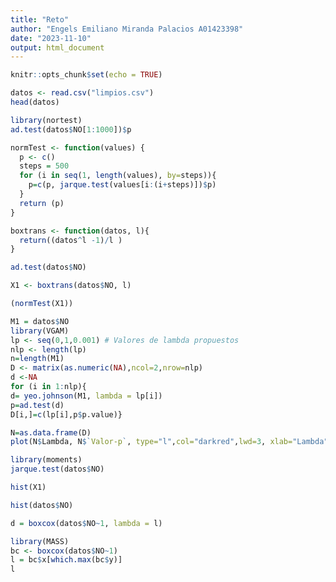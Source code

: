```yaml
---
title: "Reto"
author: "Engels Emiliano Miranda Palacios A01423398"
date: "2023-11-10"
output: html_document
---
```


```r
knitr::opts_chunk$set(echo = TRUE)
```

```r
datos <- read.csv("limpios.csv")
head(datos)
```


```r
library(nortest)
ad.test(datos$NO[1:1000])$p
```

```r
normTest <- function(values) {
  p <- c()
  steps = 500
  for (i in seq(1, length(values), by=steps)){
    p=c(p, jarque.test(values[i:(i+steps)])$p)
  }
  return (p)
}

boxtrans <- function(datos, l){
  return((datos^l -1)/l )
}

```

```r
ad.test(datos$NO)
```
```r
X1 <- boxtrans(datos$NO, l)
```

```r
(normTest(X1))
```


```r
M1 = datos$NO
library(VGAM)
lp <- seq(0,1,0.001) # Valores de lambda propuestos
nlp <- length(lp)
n=length(M1)
D <- matrix(as.numeric(NA),ncol=2,nrow=nlp)
d <-NA
for (i in 1:nlp){
d= yeo.johnson(M1, lambda = lp[i])
p=ad.test(d)
D[i,]=c(lp[i],p$p.value)}
```

```r
N=as.data.frame(D)
plot(N$Lambda, N$`Valor-p`, type="l",col="darkred",lwd=3, xlab="Lambda", ylab="Valor p (Normalidad)", )
```


```r
library(moments)
jarque.test(datos$NO)
```


```r
hist(X1)
```
```r
hist(datos$NO)
```

```r
d = boxcox(datos$NO~1, lambda = l)
```

```r
library(MASS)
bc <- boxcox(datos$NO~1)
l = bc$x[which.max(bc$y)]
l
```


